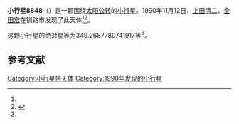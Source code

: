 {{Infobox planet
| bgcolour = #FFFFC0
| name = 8848
| symbol = 
| image = 
| caption = 
| discovery = yes
| discovery_ref = 
| discoverer = [[上田清二|上田清二]]、[[金田宏|金田宏]]
| discovery_site = [[钏路市|钏路市]] 
| discovered = 1990年11月12日
| designations = yes
| mp_name = 
| named_after = 
| alt_names = 1990 VK1/ 1980 TW11
| mp_category = [[主带小行星|主带小行星]]
| orbit_ref = <ref name="a">[http://ssd.jpl.nasa.gov/sbdb.cgi?sstr=8848 8848] {{Wayback|url=http://ssd.jpl.nasa.gov/sbdb.cgi?sstr=8848 |date=20210721093155 }}，小行星數據庫瀏覽器（JPL Small-Body Database Browser）－[[美国国家航空航天局|美国国家航空航天局]]喷气推进实验室</ref>
| epoch = 2456400.5 (2013年4月18日更新)
| aphelion = {{convert|3.327549835470138|AU|km|3|abbr=on|lk=out}}
| perihelion = {{convert|2.461959814144981|AU|km|3|abbr=on}}
| semimajor = {{convert|2.894754824807559|AU|km|3|abbr=on}}
| eccentricity = 0.149510075
| period = 1798.937631 [[日|日]]<br />4.93[[儒略年|儒略年]]
| avg_speed = 
| inclination = 3.027194236183782
| asc_node = 23.48805599169032
| mean_anomaly = 
| arg_peri = 349.2687780741917
| satellites = 
| physical_characteristics = yes
| dimensions = 
| mass = 
| density = 
| surface_grav = 
| escape_velocity = 
| sidereal_day = 
| axial_tilt = 
| pole_ecliptic_lat = 
| pole_ecliptic_lon = 
| albedo = 
| temperatures= 
| temp_name1 = 
| mean_temp_1 = 
| max_temp_1 = 
| temp_name2 = 
| max_temp_2 = 
| spectral_type = 
| abs_magnitude = 349.2687780741917
}}

'''小行星8848'''（{{lang-en|8848}}）是一颗围绕[[太阳|太阳]][[公转|公转]]的[[小行星|小行星]]。1990年11月12日，[[上田清二|上田清二]]、[[金田宏|金田宏]]在钏路市发现了此天体<ref name="a" /><ref>{{cite news|title=小行星列表|url=http://cfa-www.harvard.edu/iau/lists/NumberedMPs.txt|accessdate=2013-07-08|newspaper=哈佛大学|archive-date=2008-05-17|archive-url=https://web.archive.org/web/20080517010638/http://cfa-www.harvard.edu/iau/lists/NumberedMPs.txt|dead-url=no}}</ref>。

这颗小行星的[[绝对星等|绝对星等]]为349.2687780741917等<ref name="a" />。

==参考文献==
{{reflist}}
{{Minor Planet Number|[[小行星8847|小行星8847]]|[[小行星8849|小行星8849]]}}

{{小天体}}

[[Category:小行星带天体|Category:小行星带天体]]
[[Category:1990年发现的小行星|Category:1990年发现的小行星]]

{{asteroid-stub}}